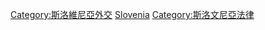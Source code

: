 [[Category:斯洛維尼亞外交|Category:斯洛維尼亞外交]]
[[Category:各國條約|Slovenia]]
[[Category:斯洛文尼亞法律|Category:斯洛文尼亞法律]]